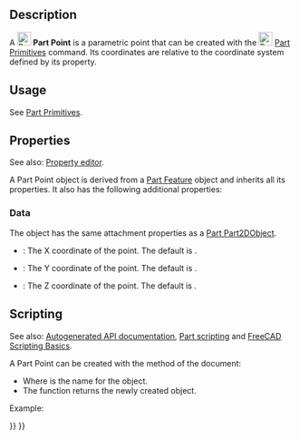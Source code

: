 <languages/>

{{Docnav
|[[Part_Ellipse|Ellipse]]
|[[Part_Line|Line]]
|[[Part_Workbench|Part]]
|IconL=Part_Ellipse.svg
|IconR=Part_Line.svg
|IconC=Workbench_Part.svg
}}

<div class="mw-translate-fuzzy">
{{GuiCommand/es|Name=Part Point|Name/es=Part Point|MenuLocation=Part → [[Part_CreatePrimitives/es|Create Primitives]] → Point|Workbenches=[[Part_Workbench/es|Part]], [[OpenSCAD_Workbench/es|OpenSCAD]]|SeeAlso=..}}
</div>

== Description ==

A [[Image:Part_Point.svg|24px]] '''Part Point''' is a parametric point that can be created with the [[Image:Part_Primitives.svg|24px]] [[Part_Primitives|Part Primitives]] command. Its coordinates are relative to the coordinate system defined by its {{PropertyData|Placement}} property.

==Usage== 

See [[Part_Primitives#Usage|Part Primitives]].

== Properties ==

See also: [[Property_editor|Property editor]].

A Part Point object is derived from a [[Part_Feature|Part Feature]] object and inherits all its properties. It also has the following additional properties:

=== Data ===

{{TitleProperty|Attachment}}

The object has the same attachment properties as a [[Part_Part2DObject#Data|Part Part2DObject]].

{{TitleProperty|Base}}

* {{PropertyData|X|Distance}}: The X coordinate of the point. The default is {{Value|0mm}}.
* {{PropertyData|Y|Distance}}: The Y coordinate of the point. The default is {{Value|0mm}}.
* {{PropertyData|Z|Distance}}: The Z coordinate of the point. The default is {{Value|0mm}}.

== Scripting ==

See also: [https://freecad.github.io/SourceDoc/ Autogenerated API documentation], [[Part_scripting|Part scripting]] and [[FreeCAD_Scripting_Basics|FreeCAD Scripting Basics]].

A Part Point can be created with the {{Incode|addObject()}} method of the document:

{{Code|code=
point = FreeCAD.ActiveDocument.addObject("Part::Vertex", "myPoint")
}}

* Where {{Incode|"myPoint"}} is the name for the object.
* The function returns the newly created object.

Example:

{{Code|code=
import FreeCAD as App

doc = App.activeDocument()

point = doc.addObject("Part::Vertex", "myPoint")
point.X = 1
point.Y = 2
point.Z = 3

doc.recompute()
}}


{{Docnav
|[[Part_Ellipse|Ellipse]]
|[[Part_Line|Line]]
|[[Part_Workbench|Part]]
|IconL=Part_Ellipse.svg
|IconR=Part_Line.svg
|IconC=Workbench_Part.svg
}}

{{Part_Tools_navi{{#translation:}}}}
{{Userdocnavi{{#translation:}}}}
